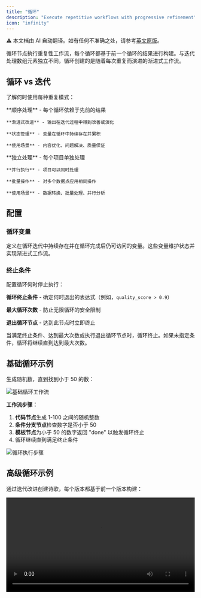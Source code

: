 ```yaml
---
title: "循环"
description: "Execute repetitive workflows with progressive refinement"
icon: "infinity"
---
```


<Note> ⚠️ 本文档由 AI 自动翻译。如有任何不准确之处，请参考[英文原版](/en/documentation/pages/nodes/loop)。</Note>


循环节点执行重复性工作流，每个循环都基于前一个循环的结果进行构建。与迭代处理数组元素独立不同，循环创建的是随着每次重复而演进的渐进式工作流。

## 循环 vs 迭代

了解何时使用每种重复模式：

<Tabs>
  <Tab title="循环">
    **顺序处理** - 每个循环依赖于先前的结果
    
    **渐进式改进** - 输出在迭代过程中得到改善或演化
    
    **状态管理** - 变量在循环中持续存在并累积
    
    **使用场景** - 内容优化、问题解决、质量保证
  </Tab>
  
  <Tab title="迭代">
    **独立处理** - 每个项目单独处理
    
    **并行执行** - 项目可以同时处理
    
    **批量操作** - 对多个数据点应用相同操作
    
    **使用场景** - 数据转换、批量处理、并行分析
  </Tab>
</Tabs>

## 配置

### 循环变量

定义在循环迭代中持续存在并在循环完成后仍可访问的变量。这些变量维护状态并实现渐进式工作流。

### 终止条件

配置循环何时停止执行：

**循环终止条件** - 确定何时退出的表达式（例如，`quality_score > 0.9`）

**最大循环次数** - 防止无限循环的安全限制

**退出循环节点** - 达到此节点时立即终止

<Info>
  当满足终止条件、达到最大次数或执行退出循环节点时，循环终止。如果未指定条件，循环将继续直到达到最大次数。
</Info>

## 基础循环示例

生成随机数，直到找到小于 50 的数：

<Frame caption="用于随机数生成的基础循环工作流">
  <img src="https://assets-docs.dify.ai/2025/04/282013c48b46d3cc4ebf99323da10a31.png" alt="基础循环工作流" />
</Frame>

**工作流步骤：**
1. **代码节点**生成 1-100 之间的随机整数
2. **条件分支节点**检查数字是否小于 50
3. **模板节点**为小于 50 的数字返回 "done" 以触发循环终止
4. 循环继续直到满足终止条件

<Frame caption="循环执行步骤和结果">
  <img src="https://assets-docs.dify.ai/2025/04/9d9fb4db7093521000ac735a26f86962.png" alt="循环执行步骤" />
</Frame>

## 高级循环示例

通过迭代改进创建诗歌，每个版本都基于前一个版本构建：

<video controls src="https://assets-docs.dify.ai/2025/04/7ecfc04458aa38e721baaa5f6355486c.mp4" width="100%" />

**循环变量：**
- `num` - 计数器，从 0 开始，每次迭代递增
- `verse` - 文本变量，保存当前诗歌版本

**工作流逻辑：**
1. **条件分支节点**检查 `num > 3` 以确定何时退出
2. **大型语言模型节点**基于前一版本生成改进的诗歌
3. **变量赋值器**更新计数器和诗歌内容
4. **退出循环节点**在 4 个改进循环后终止

大型语言模型提示词引用当前诗句和迭代上下文：

```text
You are a European literary figure creating poetic verses.

Current verse: {{verse}}

Refine and improve this poem based on your previous work.
```

## 常见使用场景

**内容优化** - 通过多次大型语言模型审查逐步改进文本、代码或设计，直到达到质量标准。

**问题解决** - 将复杂问题分解为迭代步骤，其中每个循环基于先前的进展处理下一个逻辑部分。

**研究工作流** - 基于每个搜索循环的发现，迭代搜索、分析和优化研究查询。

**质量保证** - 重进直到满足所有标准。

## 最佳实践

**定义明确的退出条件** - 确保循环具有特定的、可测量的终止条件，以防止无限执行。

**设置合理限制** - 根据预期复杂性和处理需求使用适当的最大迭代次数。

**有效管理状态** - 使用循环变量在迭代中维护必要信息，同时避免不必要的数据累积。

**监控进度** - 包含日志记录或进度指示器来跟踪循环执行，特别是对于长时间运行的过程。

{/*
Contributing Section
DO NOT edit this section!
It will be automatically generated by the script.
*/}

---

[编辑此页面](https://github.com/langgenius/dify-docs/edit/main/zh-hans/documentation/pages/nodes/loop.mdx) | [提交问题](https://github.com/langgenius/dify-docs/issues/new?template=docs.yml)

